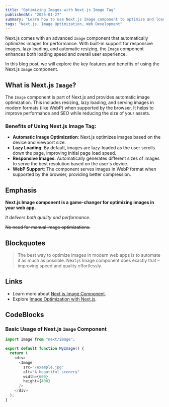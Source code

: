 ```yaml
---
title: "Optimizing Images with Next.js Image Tag"
publishedAt: "2025-01-27"
summary: "Learn how to use Next.js Image component to optimize and load images efficiently."
tags: "Next.js, Image Optimization, Web Development"
---
```


Next.js comes with an advanced `Image` component that automatically optimizes images for performance. With built-in support for responsive images, lazy loading, and automatic resizing, the `Image` component enhances both loading speed and overall user experience.

In this blog post, we will explore the key features and benefits of using the Next.js `Image` component.

## What is Next.js `Image`?

The `Image` component is part of Next.js and provides automatic image optimization. This includes resizing, lazy loading, and serving images in modern formats (like WebP) when supported by the browser. It helps to improve performance and SEO while reducing the size of your assets.

### Benefits of Using Next.js Image Tag:

- **Automatic Image Optimization**: Next.js optimizes images based on the device and viewport size.
- **Lazy Loading**: By default, images are lazy-loaded as the user scrolls down the page, improving initial page load speed.
- **Responsive Images**: Automatically generates different sizes of images to serve the best resolution based on the user's device.
- **WebP Support**: The component serves images in WebP format when supported by the browser, providing better compression.

## Emphasis

**Next.js Image component is a game-changer for optimizing images in your web app.**

_It delivers both quality and performance._

<del> No need for manual image optimizations. </del>

## Blockquotes

> The best way to optimize images in modern web apps is to automate it as much as possible. Next.js Image component does exactly that – improving speed and quality effortlessly.

## Links

- Learn more about [Next.js Image Component](https://nextjs.org/docs/basic-features/image-optimization).
- Explore [Image Optimization with Next.js](https://nextjs.org/docs/advanced-features/automatic-image-optimization).

## CodeBlocks

### Basic Usage of Next.js `Image` Component

```javascript
import Image from "next/image";

export default function MyImage() {
  return (
    <div>
      <Image
        src="/example.jpg"
        alt="A beautiful scenery"
        width={600}
        height={400}
      />
    </div>
  );
}
```
